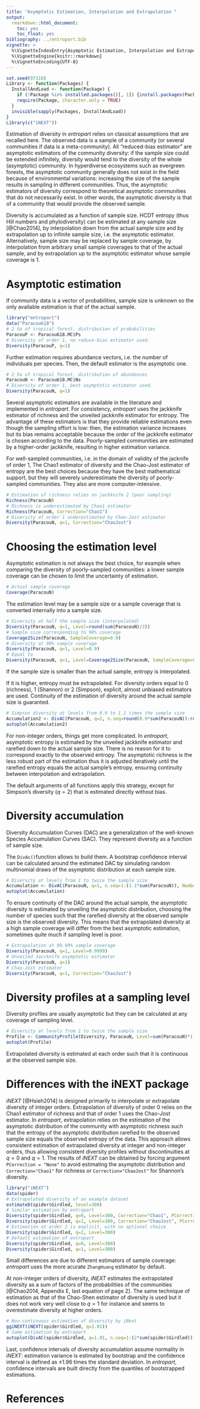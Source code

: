 ```yaml
---
title: "Asymptotic Estimation, Interpolation and Extrapolation "
output:
  rmarkdown::html_document:
    toc: yes
    toc_float: yes
bibliography: ../entropart.bib
vignette: >
  %\VignetteIndexEntry{Asymptotic Estimation, Interpolation and Extrapolation}
  %\VignetteEngine{knitr::rmarkdown}
  %\VignetteEncoding{UTF-8}
---
```


```r
set.seed(97310)
Library <- function(Packages) {
  InstallAndLoad <- function(Package) {
    if (!Package %in% installed.packages()[, 1]) {install.packages(Package, repos="https://cran.rstudio.com/")}
    require(Package, character.only = TRUE)
  }
  invisible(sapply(Packages, InstallAndLoad))
}
Library(c("iNEXT"))
```

Estimation of diversity in _entropart_ relies on classical assumptions that are recalled here.
The observed data is a sample of a community (or several communities if data is a meta-community).
All "reduced-bias estimator" are asymptotic estimators of the community diversity: if the sample size could be extended infinitely, diversity would tend to the diversity of the whole (asymptotic) community.
In hyperdiverse ecosystems such as evergreen forests, the asymptotic community generally does not exist in the field because of environmental variations: increasing the size of the sample results in sampling in different communities.
Thus, the asymptotic estimators of diversity correspond to theoretical asymptotic communities that do not necessarily exist.
In other words, the asymptotic diversity is that of a community that would provide the observed sample.

Diversity is accumulated as a function of sample size.
HCDT entropy (thus Hill numbers and phylodiversity) can be estimated at any sample size [@Chao2014], by interpolation down from the actual sample size and by extrapolation up to infinite sample size, i.e. the asymptotic estimator.
Alternatively, sample size may be replaced by sample coverage, by interpolation from arbitrary small sample coverages to that of the actual sample, and by extrapolation up to the asymptotic estimator whose sample coverage is 1.


# Asymptotic estimation

If community data is a vector of probabilities, sample size is unknown so the only available estimation is that of the actual sample.

```r
library("entropart")
data("Paracou618")
# 2 ha of tropical forest, distribution of probabilities
ParacouP <- Paracou618.MC$Ps
# Diversity of order 1, no reduce-bias estimator used.
Diversity(ParacouP, q=1)
```

Further estimation requires abundance vectors, i.e. the number of individuals per species.
Then, the default estimator is the asymptotic one.
```r
# 2 ha of tropical forest, distribution of abundances
ParacouN <- Paracou618.MC$Ns
# Diversity of order 1, best asymptotic estimator used.
Diversity(ParacouN, q=1)
```

Several asymptotic estimators are available in the literature and implemented in _entropart_.
For consistency, _entropart_ uses the jackknife estimator of richness and the unveiled jackknife estimator for entropy.
The advantage of these estimators is that they provide reliable estimations even though the sampling effort is low: then, the estimation variance increases but its bias remains acceptable because the order of the jackknife estimator is chosen according to the data.
Poorly-sampled communities are estimated by a higher-order jackknife, resulting in higher estimation variance.

For well-sampled communities, i.e. in the domain of validity of the jacknife of order 1, The Chao1 estimator of diversity and the Chao-Jost estimator of entropy are the best choices because they have the best mathematical support, but they will severely underestimate the diversity of poorly-sampled communities.
They also are more computer-intensive.
```r
# Estimation of richness relies on jackknife 2 (poor sampling)
Richness(ParacouN)
# Richness is underestimated by Chao1 estimator
Richness(ParacouN, Correction="Chao1")
# Diversity of order 1 underestimated by Chao-Jost estimator
Diversity(ParacouN, q=1, Correction="ChaoJost")
```


# Choosing the estimation level

Asymptotic estimation is not always the best choice, for example when comparing the diversity of poorly-sampled communities: a lower sample coverage can be chosen to limit the uncertainty of estimation.
```r
# Actual sample coverage
Coverage(ParacouN)
```

The estimation level may be a sample size or a sample coverage that is converted internally into a sample size.
```r
# Diversity at half the sample size (interpolated)
Diversity(ParacouN, q=1, Level=round(sum(ParacouN)/2))
# Sample size corresponding to 90% coverage
Coverage2Size(ParacouN, SampleCoverage=0.9)
# Diversity at 90% sample coverage
Diversity(ParacouN, q=1, Level=0.9)
# Equal to 
Diversity(ParacouN, q=1, Level=Coverage2Size(ParacouN, SampleCoverage=0.9))
```

If the sample size is smaller than the actual sample, entropy is interpolated.

If it is higher, entropy must be extrapolated. For diversity orders equal to 0 (richness), 1 (Shannon) or 2 (Simpson), explicit, almost unbiased estimators are used. 
Continuity of the estimation of diversity around the actual sample size is guaranted.
```r
# Simpson diversity at levels from 0.9 to 1.1 times the sample size
Accumulation2 <- DivAC(ParacouN, q=2, n.seq=round(0.9*sum(ParacouN)):round(1.1*sum(ParacouN)))
autoplot(Accumulation2)
```

For non-integer orders, things get more complicated. In _entropart_, asymptotic entropy is estimated by the unveiled jackknife estimator and rarefied down to the actual sample size. 
There is no reason for it to correspond exactly to the observed entropy.
The asymptotic richness is the less robust part of the estimation thus it is adjusted iteratively until the rarefied entropy equals the actual sample's entropy, ensuring continuity between interpolation and extrapolation.

The default arguments of all functions apply this strategy, except for Simpson's diversity ($q=2$) that is estimated directly without bias.



# Diversity accumulation

Diversity Accumulation Curves (DAC) are a generalization of the well-known Species Accumulation Curves (SAC).
They represent diversity as a function of sample size.

The `DivAc()`function allows to build them.
A bootstrap confidence interval can be calculated around the estimated DAC by simulating random multinomial draws of the asymptotic distribution at each sample size.
```r
# Diversity at levels from 1 to twice the sample size
Accumulation <- DivAC(ParacouN, q=1, n.seq=1:(1.1*sum(ParacouN)), NumberOfSimulations = 1000)
autoplot(Accumulation)
```

To ensure continuity of the DAC around the actual sample, the asymptotic diversity is estimated by unveiling the asymptotic distribution, choosing the number of species such that the rarefied diversity at the observed sample size is the observed diversity.
This means that the extrapolated diversity at a high sample coverage will differ from the best asymptotic estimation, sometimes quite much if sampling level is poor.
```r
# Extrapolation at 99.99% sample coverage
Diversity(ParacouN, q=1, Level=0.9999)
# Unveiled Jaccknife asymptotic estimator
Diversity(ParacouN, q=1)
# Chao-Jost estimator
Diversity(ParacouN, q=1, Correction="ChaoJost")
```



# Diversity profiles at a sampling level

Diversity profiles are usually asymptotic but they can be calculated at any coverage of sampling level.
```r
# Diversity at levels from 1 to twice the sample size
Profile <- CommunityProfile(Diversity, ParacouN, Level=sum(ParacouN)*1.5)
autoplot(Profile)
```

Extrapolated diversity is estimated at each order such that it is continuous at the observed sample size.


# Differences with the iNEXT package

_iNEXT_ [@Hsieh2014] is designed primarily to interpolate or extrapolate diversity of integer orders.
Extrapolation of diversity of order 0 relies on the Chao1 estimator of richness and that of order 1 uses the Chao-Jost estimator.
In _entropart_, extrapolation relies on the estimation of the asymptotic distribution of the community with asymptotic richness such that the entropy of the asymptotic distribution rarefied to the observed sample size equals the observed entropy of the data.
This approach allows consistent estimation of extrapolated diversity at integer and non-integer orders, thus allowing consistent diversity profiles without discontinuities at $q=0$ and $q=1$.
The results of _iNEXT_ can be obtained by forcing argument `PCorrection = "None"` to avoid estimating the asymptotic distribution and `Correction="Chao1"` for richness or `Correction="ChaoJost"` for Shannon's diversity.
```r
library("iNEXT")
data(spider)
# Extrapolated diversity of an example dataset
estimateD(spider$Girdled, level=300)
# Similar estimation by entropart
Diversity(spider$Girdled, q=0, Level=300, Correction="Chao1", PCorrection = "None")
Diversity(spider$Girdled, q=1, Level=300, Correction="ChaoJost", PCorrection = "None")
# Estimation at order 2 is explicit, with no optional choice
Diversity(spider$Girdled, q=2, Level=300)
# Default estimation of entropart
Diversity(spider$Girdled, q=0, Level=300)
Diversity(spider$Girdled, q=1, Level=300)
```

Small differences are due to different estimators of sample coverage: _entropart_ uses the more acurate `ZhangHuang` estimator by default.

At non-integer orders of diversity, _iNEXT_ estimates the extrapolated diversity as a sum of factors of the probabilities of the communities [@Chao2014, Appendix E, last equation of page 2].
The same technique of estimation as that of the Chao-Shen estimator of diversity is used but it does not work very well close to $q=1$ for instance and seems to overestimate diversity at higher orders.
```r
# Non-continuous estimation of diversity by iNext
ggiNEXT(iNEXT(spider$Girdled, q=1.01))
# Same estimation by entropart 
autoplot(DivAC(spider$Girdled, q=1.01, n.seq=1:(2*sum(spider$Girdled)), NumberOfSimulations = 1000))
```

Last, confidence intervals of diversity accumulation assume normality in _iNEXT_: estimation variance is estimated by bootstrap and the confidence interval is defined as $\pm 1.96$ times the standard deviation.
In _entropart_, confidence intervals are built directly from the quantiles of bootstrapped estimations.

# References

